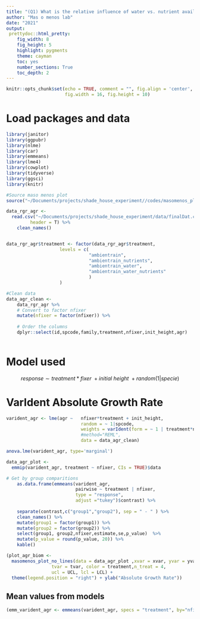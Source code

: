 ```yaml
---
title: "(Q1) What is the relative influence of water vs. nutrient availability on tropical dry forest seedling growth and biomass allocation. AGR Model"
author: "Mas o menos lab"
date: "2021"
output: 
 prettydoc::html_pretty:
    fig_width: 8
    fig_height: 5 
    highlight: pygments
    theme: cayman   
    toc: yes
    number_sections: True
    toc_depth: 2
---
```


```r
knitr::opts_chunk$set(echo = TRUE, comment = "", fig.align = 'center',
					  fig.width = 16, fig.height = 10)
```

# Load packages and data
```r
library(janitor)
library(ggpubr)
library(nlme)
library(car)
library(emmeans)
library(lme4)
library(cowplot)
library(tidyverse)
library(ggsci)
library(knitr)
```

```r
#Source maso menos plot
source("~/Documents/projects/shade_house_experiment//codes/masomenos_plot.R")
```


```r
data_rgr_agr <- 
  read.csv("~/Documents/projects/shade_house_experiment/data/finalDat.csv", 
  		 header = T) %>%
	clean_names() 


data_rgr_agr$treatment <- factor(data_rgr_agr$treatment,
					levels = c(
							   "ambientrain", 
							   "ambientrain_nutrients",
							   "ambientrain_water",
							   "ambientrain_water_nutrients"
							   )
					)

#Clean data
data_agr_clean <- 
    data_rgr_agr %>% 
	# Convert to factor nfixer
	mutate(nfixer = factor(nfixer)) %>% 
    
    # Order the columns  
    dplyr::select(id,spcode,family,treatment,nfixer,init_height,agr)
  
```


# Model used 

$$response\sim treatment*fixer\ + initial\ height\ + random(1|specie)$$



# VarIdent Absolute Growth Rate

```r
varident_agr <- lme(agr ~   nfixer*treatment + init_height,
                			random = ~ 1|spcode,
                			weights = varIdent(form = ~ 1 | treatment*nfixer),
							#method="REML",
                			data = data_agr_clean) 

```


```r
anova.lme(varident_agr, type='marginal')
```

```r
data_agr_plot <- 
  emmip(varident_agr, treatment ~ nfixer, CIs = TRUE)$data 

```


```r

# Get by group comparitions
    as.data.frame(emmeans(varident_agr,
    					  pairwise ~ treatment | nfixer,
    					  type = "response", 
    					  adjust ="tukey")$contrast) %>% 
  
    separate(contrast,c("group1","group2"), sep = " - " ) %>% 
    clean_names() %>% 
    mutate(group1 = factor(group1)) %>%
    mutate(group2 = factor(group2)) %>% 
    select(group1, group2,nfixer,estimate,se,p_value)  %>%
    mutate(p_value = round(p_value, 20)) %>% 
    kable()
```


```r
(plot_agr_biom <- 
  masomenos_plot_no_lines(data = data_agr_plot ,xvar = xvar, yvar = yvar, 
                 tvar = tvar, color = treatment,n_treat = 4,
                 ucl = UCL, lcl = LCL) +
  theme(legend.position = "right") + ylab("Absolute Growth Rate"))
```


## Mean values from models

```r
(emm_varident_agr <- emmeans(varident_agr, specs = "treatment", by="nfixer"))
```









